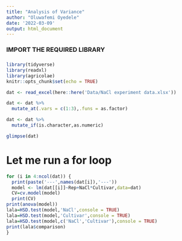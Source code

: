 ```yaml
---
title: "Analysis of Variance"
author: "Oluwafemi Oyedele"
date: '2022-03-09'
output: html_document
---
```



###########################################################################
###########################################################################
###                                                                     ###
###                     IMPORT THE REQUIRED LIBRARY                     ###
###                                                                     ###
###########################################################################
###########################################################################


```r
library(tidyverse)
library(readxl)
library(agricolae)
knitr::opts_chunk$set(echo = TRUE)
```

```r
dat <- read_excel(here::here('Data/NaCl experiment data.xlsx'))
```


```r
dat <- dat %>% 
  mutate_at(.vars = c(1:3),.funs = as.factor)

dat <- dat %>% 
  mutate_if(is.character,as.numeric)

glimpse(dat)
```


# Let me run a for loop

```r
for (i in 4:ncol(dat)) {
  print(paste('---',names(dat[i]),'---'))
  model <- lm(dat[[i]]~Rep+NaCl*Cultivar,data=dat)
  CV=cv.model(model)
  print(CV)
print(anova(model))
lala=HSD.test(model,'NaCl',console = TRUE)
lala=HSD.test(model,'Cultivar',console = TRUE)
lala=HSD.test(model,c('NaCl','Cultivar'),console = TRUE)
print(lala$comparison)
}
```


